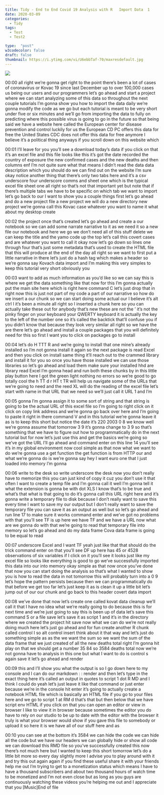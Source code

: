 ```yaml
---
title: Tidy - End to End Covid 19 Analysis with R   Import Data  1 
date: 2020-03-09
categories:
  - Tidy
tags:
  - Test
  - Test2

type:  "post"
w3codecolor: false
draft: false
thumbnail: https://i.ytimg.com/vi/U6ebbTaf-70/maxresdefault.jpg
---
```


<a href="https://www.youtube.com/watch?v=U6ebbTaf-70">
<img src="auto-posts/images/3-Tidy-dplyrgroup_bysummarizeatallvarsfun.mp4.jpg">
</a>









00:00
all right we're gonna get right to the point there's been a lot of cases of
coronavirus or Kovac 19 since last December up to over 100,000 cases us
being our users and our programmers let's go ahead and start a project where
we can start analyzing some of this data so throughout the next couple tutorials
I'm gonna show you how to import the data daily we're gonna modify the code
as we go but each tutorial is meant to be very short under five or six minutes
and we'll go from importing the data to fully on predicting where this possible
virus is going to go in the future so that being said we have a website here
called the European center for disease prevention and control luckily for us
the European CD PC offers this data for free the United States CDC does not
offer this data for free anymore I believe it's a political thing anyways
if you scroll down on this website which

00:01
I'll leave for you you'll see a download today's data if you click on that it's
an excel file and this file looks like this it's got the date recorded the
country of exposure the new confirmed cases and the new deaths and then
columns enf I'm not quite sure what that means I didn't read the data data
description which you should do we can find out on the website I'm sure okay
notice another thing that there's only two tabs here and it's a csv underscore
four underscore comms and sheet one which is the typical excel file sheet
one all right so that's not that important yet but note that if there's
multiple tabs we have to be specific on which tab we want to import let's go
back to our I want to show you a couple things first let's go ahead and do a new
project file a new project we will do a new directory new project we're gonna
call this Kovac case whatever you want to name it what about my desktop create

00:02
the project once that's created let's go ahead and create a our notebook so we
can add some narrate narrative to it as we need it so a new file our notebook
and here we go we don't need all of this stuff delete we can keep the title and
the yamo code up the top let's call this covert cases and are whatever you want
to call it okay now let's go down so lines one through four that's just some
metadata that's used to create the HTML file that this will produce at the end
of the day all right so we want to first put a little narrative in there let's
just do a hash tag which makes a header so we're gonna say Kovach data import
and I'm making this very simples to keep this tutorial very short obviously you

00:03
want to add as much information as you'd like so we can say this is where we get
the data something like that now for this I'm gonna actually put the
main site here which is right here command C let's just drop that in right
now this is just not part of my code a part of our narrative so how do we
insert a our chunk so we can start doing some actual our I believe it's alt ctrl
I it's been a minute all right so I inserted a chunk here so you can
actually take these out for anybody that's new these are not the ' it's not
the pinky finger on your keyboard your QWERTY keyboard it is actually the key
to the left of the number one so it's called the backtick that'll confuse you
if you didn't know that because they look very similar all right so we have
the are there let's go ahead and install a couple packages that you will
definitely need for this so first I want you to click on packages go to install

00:04
let's do H TTT R and we're going to install that one mine's already
installed so I'm not gonna install it again so the next package is read Excel
and then you click on install same thing it'll reach out to the crammed library
and install it for you so once you have those installed we can use those
libraries so let's go ahead and load them make sure your installed hhd are
library read Excel I'm gonna head and run both these chunks by in this little
play button here I got the green light nothing no errors so we're good to go
totally cool the h TT d r HT t TR will help us navigate some of the URLs that
we're going to need and the reed XL will do the reading of the excel file let's
start with name in that URL that we need so we'll just call it URL 1 and I'm

00:05
gonna I'm gonna assign it to some sort of string and that string is going to be
the actual URL of this excel file so I'm
going to right click on it click on copy link address and we're gonna go back
over here and I'm going to paste it right in there command V and in this
tutorial we're gonna leave it as is to keep this short but notice the date it's
220 2003 0 8 we know well we're gonna assume that
tomorrow 3 9 it's gonna change to 3 9 so that's something that we have to figure
out how to programmatically do in the next tutorial but for now let's just use
this and get the basics we're going so we've got the URL I'll go ahead and
command enter on this line 14 you'll see it's in my global environment now cool
simple as that now what we want to do we're gonna use a
get function the get function is from HTTP our and what we're gonna do is
we're gonna say hey I want euro one that I just loaded into memory I'm gonna

00:06
write to the desk so write underscore the desk now you don't really have to
memorize this you can just kind of copy it cuz you don't use it that often I
want to create a temp file and I'm gonna call it well I'm gonna tell it what the
extension is gonna be with dot XLS I know that's to be true and what's that
what is that going to do it's gonna call
this URL right here and it's gonna write
a temporary file to disk because I don't really want to save this every time I
want to save my our output but I don't really want to save the temporary file
you can save it as an output as well but so let's go ahead and run line 17 to
make sure it works command enter and we've got no problems with that
you'll see TF is up here we have TF and we have a URL now what are we gonna do
with that we're going to read that temporary file into memory so let's go
ahead and do my data frame Cova data frame is going to be equal to read

00:07
underscore Excel and I want TF yeah just like that that should do the trick
command enter on that you'll see DF up here has 45 or 4528 observations of six
variables if I click on it you'll see it looks just like my excel file so looks
like everything is good to go we've successfully imported this data into our
into memory okay simple as that now once
you've done that now you can start doing the analysis so that's what I wanted to
show you is how to read the data in not tomorrow this will probably turn into a
0 9 let's hope the pattern persists because then we can programmatically do
that before we get too far let's just keep it as is clean it up a little bit
let's jump out of our our chunk and go back to this header covert data import

00:08
we've done that now let's create one called kovat data cleanup we'll call it
that I have no idea what we're really going to do because this is for next
time and we're just going to say this is been up of data let's save this command
S or a file save let's save it as script 1 and it's in the directory where we
created the project hit save now what we can do we're not really doing much here
let's just go ahead and for fun create another R chunk called control I so alt
control insert think about it that way and let's just do something simple as as
the we want the sum so we want the sum of the data frame that we just created
of all the new deaths total right I'm gonna hit play on that we should get a
number 35 84 so 3584 deaths total now we're not gonna have to analysis in this
one but what I want to do is control s again save it let's go ahead and render

00:09
this and I'll show you what the output is so I go down here to my console and I
can do our markdown : : render and then let's type in the exact thing here it's
called an output in quotes to script 1 dot R MD and I think I could do yeah
let's just leave it like that command or just enter because we're in the console
hit enter it's going to actually create a notebook HTML file which is basically
an HTML file if you go to your files here and we go to script 1 at RM d
that's that but then below that we have script env HTML if you click on that you
can open an editor or view in browser I like to view it in browser because
sometimes the editor you do have to rely on our studio to be up to date with the
editor with the browser it truly is what
your browser would show if you gave this
file to somebody or upload it so here it is we have all of our stuff here and as

00:10
you can see at the bottom it's 3584 we can hide the code we can hide all the
code but we have our headers we can globally hide or show all code we can
download this RMD file so you've successfully created this now there's
not much here but I wanted to keep this short tomorrow let's do a little bit
more so every day slightly more I advise you to play around with it and try this
out again again if you find these useful share it with your friends help me out
I'm trying to get to a monetization status which means I have to have a
thousand subscribers and about two thousand hours of watch time to be monetized
and I'm not even close but as long as you guys are continuously watching these
videos you're helping me out and I appreciate that you [Music]End of file

